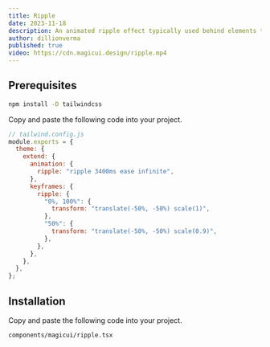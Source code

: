 ```yaml
---
title: Ripple
date: 2023-11-18
description: An animated ripple effect typically used behind elements to emphasize them.
author: dillionverma
published: true
video: https://cdn.magicui.design/ripple.mp4
---
```


<ComponentPreview name="ripple-demo" />

<Steps>

<Step>

## Prerequisites

```bash
npm install -D tailwindcss
```

Copy and paste the following code into your project.

```js
// tailwind.config.js
module.exports = {
  theme: {
    extend: {
      animation: {
        ripple: "ripple 3400ms ease infinite",
      },
      keyframes: {
        ripple: {
          "0%, 100%": {
            transform: "translate(-50%, -50%) scale(1)",
          },
          "50%": {
            transform: "translate(-50%, -50%) scale(0.9)",
          },
        },
      },
    },
  },
};
```

</Step>

<Step>

## Installation

Copy and paste the following code into your project.

```text
components/magicui/ripple.tsx
```

<ComponentSource name="ripple" />

</Step>

</Steps>
